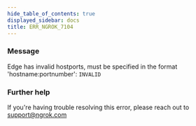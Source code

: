 ```yaml
---
hide_table_of_contents: true
displayed_sidebar: docs
title: ERR_NGROK_7104
---
```


### Message

Edge has invalid hostports, must be specified in the format 'hostname:portnumber': `INVALID`

<ErrorDetails />

### Further help

If you're having trouble resolving this error, please reach out to [support@ngrok.com](mailto:support@ngrok.com?subject=Help%20with%20ERR_NGROK_7104)

